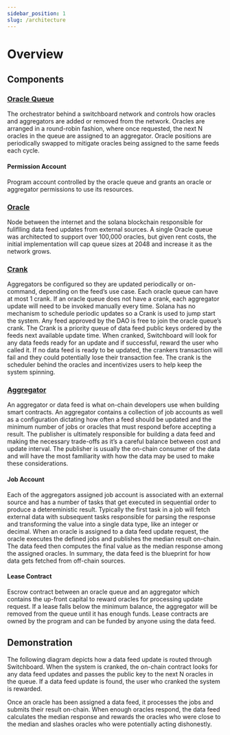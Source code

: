 ```yaml
---
sidebar_position: 1
slug: /architecture
---
```


# Overview

## Components


<MarkdownImage img="/img/architecture_overview.png" />

### [Oracle Queue](/architecture/oracle-queue)

The orchestrator behind a switchboard network and controls how oracles and aggregators are added or removed from the network. Oracles are arranged in a round-robin fashion, where once requested, the next N oracles in the queue are assigned to an aggregator. Oracle positions are periodically swapped to mitigate oracles being assigned to the same feeds each cycle.

#### Permission Account

Program account controlled by the oracle queue and grants an oracle or aggregator permissions to use its resources.

### [Oracle](/oracle)

Node between the internet and the solana blockchain responsible for fuliflling data feed updates from external sources. A single Oracle queue was architected to support over 100,000 oracles, but given rent costs, the initial implementation will cap queue sizes at 2048 and increase it as the network grows.

### [Crank](/architecture/crank)

Aggregators be configured so they are updated periodically or on-command, depending on the feed’s use case. Each oracle queue can have at most 1 crank. If an oracle queue does not have a crank, each aggregator update will need to be invoked manually every time. Solana has no mechanism to schedule periodic updates so a Crank is used to jump start the system. Any feed approved by the DAO is free to join the oracle queue’s crank. The Crank is a priority queue of data feed public keys ordered by the feeds next available update time. When cranked, Switchboard will look for any data feeds ready for an update and if successful, reward the user who called it. If no data feed is ready to be updated, the crankers transaction will fail and they could potentially lose their transaction fee. The crank is the scheduler behind the oracles and incentivizes users to help keep the system spinning.

### [Aggregator](/architecture/aggregator)

An aggregator or data feed is what on-chain developers use when building smart contracts. An aggregator contains a collection of job accounts as well as a configuration dictating how often a feed should be updated and the minimum number of jobs or oracles that must respond before accepting a result. The publisher is ultimately responsible for building a data feed and making the necessary trade-offs as it’s a careful balance between cost and update interval. The publisher is usually the on-chain consumer of the data and will have the most familiarity with how the data may be used to make these considerations.

#### Job Account

Each of the aggregators assigned job account is associated with an external source and has a number of tasks that get executed in sequential order to produce a detereministic result. Typically the first task in a job will fetch external data with subsequent tasks responsible for parsing the response and transforming the value into a single data type, like an integer or decimal. When an oracle is assigned to a data feed update request, the oracle executes the defined jobs and publishes the median result on-chain. The data feed then computes the final value as the median response among the assigned oracles. In summary, the data feed is the blueprint for how data gets fetched from off-chain sources.

#### Lease Contract

Escrow contract between an oracle queue and an aggregator which contains the up-front capital to reward oracles for processing update request. If a lease falls below the minimum balance, the aggregator will be removed from the queue until it has enough funds. Lease contracts are owned by the program and can be funded by anyone using the data feed.

## Demonstration

The following diagram depicts how a data feed update is routed through Switchboard. When the system is cranked, the on-chain contract looks for any data feed updates and passes the public key to the next N oracles in the queue. If a data feed update is found, the user who cranked the system is rewarded.

Once an oracle has been assigned a data feed, it processes the jobs and submits their result on-chain. When enough oracles respond, the data feed calculates the median response and rewards the oracles who were close to the median and slashes oracles who were potentially acting dishonestly.

<MarkdownImage img="/img/data_feed_creation.png" lightBg="#232f3e" />
